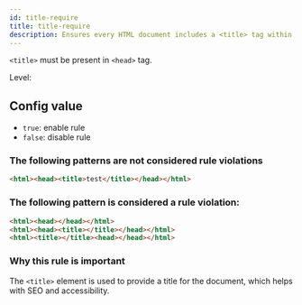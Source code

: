```yaml
---
id: title-require
title: title-require
description: Ensures every HTML document includes a <title> tag within the <head> for accessibility and SEO.
---
```



`<title>` must be present in `<head>` tag.

Level: <Badge text="Error" variant="danger" />

## Config value

- `true`: enable rule
- `false`: disable rule

### The following patterns are **not** considered rule violations

```html
<html><head><title>test</title></head></html>
```

### The following pattern is considered a rule violation:

```html
<html><head></head></html>
<html><head><title></title></head></html>
<html><title></title><head></head></html>
```

### Why this rule is important

The `<title>` element is used to provide a title for the document, which helps with SEO and accessibility.
